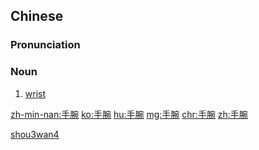 ==Chinese==
{{zh-forms}}

===Pronunciation===
{{zh-pron
|m=shǒuwàn
|c=sau2 wun2
|h=pfs=sú-vón
|mn=qz,twv,xm,zz:chhiú-oán/tw:chhiú-óaⁿ
|cat=n
}}

===Noun===
{{zh-noun}}

# [[wrist]]

[[Category:zh:Anatomy|shou3wan4]]

[[zh-min-nan:手腕]]
[[ko:手腕]]
[[hu:手腕]]
[[mg:手腕]]
[[chr:手腕]]
[[zh:手腕]]